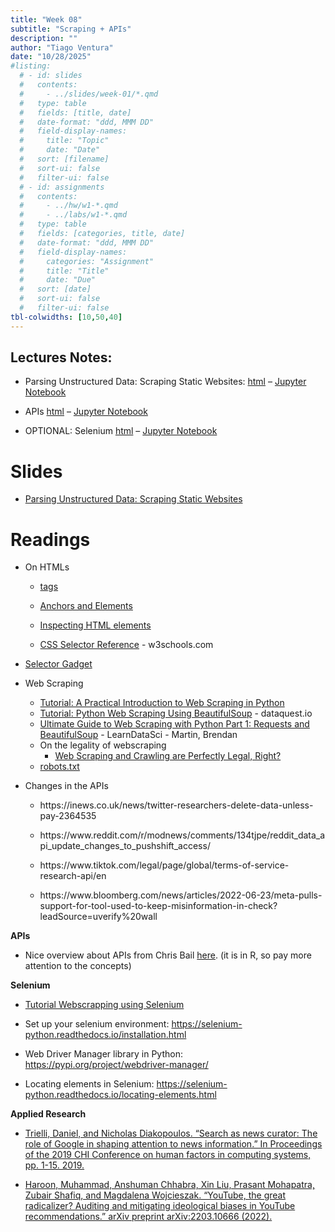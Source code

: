 ```yaml
---
title: "Week 08"
subtitle: "Scraping + APIs"
description: ""
author: "Tiago Ventura"
date: "10/28/2025"
#listing:
  # - id: slides
  #   contents:
  #     - ../slides/week-01/*.qmd
  #   type: table
  #   fields: [title, date]
  #   date-format: "ddd, MMM DD"
  #   field-display-names:
  #     title: "Topic"
  #     date: "Date"
  #   sort: [filename]
  #   sort-ui: false
  #   filter-ui: false
  # - id: assignments
  #   contents:
  #     - ../hw/w1-*.qmd
  #     - ../labs/w1-*.qmd
  #   type: table
  #   fields: [categories, title, date]
  #   date-format: "ddd, MMM DD"
  #   field-display-names:
  #     categories: "Assignment"
  #     title: "Title"
  #     date: "Due"
  #   sort: [date]
  #   sort-ui: false
  #   filter-ui: false
tbl-colwidths: [10,50,40]
---
```


## Lectures Notes:

-   Parsing Unstructured Data: Scraping Static Websites: [html](/lecture_notes/week-08/_week-07_scraping_static.html) -- <a href="/lecture_notes/week-08/_week-07_scraping_static.ipynb" download> Jupyter Notebook </a>

-   APIs [html](/lecture_notes/week-09/_week-08_apis.html) -- <a href="/lecture_notes/week-09/_week-08_apis.ipynb" download> Jupyter Notebook </a>

-   OPTIONAL: Selenium [html](/lecture_notes/week-09/_week-08_selenium.html) -- <a href="/lecture_notes/week-09/_week-08_selenium.ipynb" download> Jupyter Notebook </a>


# Slides

-   [Parsing Unstructured Data: Scraping Static Websites](/slides/week-8-9.html)

# Readings

-   On HTMLs

    -   [tags](https://betterprogramming.pub/understanding-html-basics-for-web-scraping-ae351ee0b3f9)

    -   [Anchors and Elements](https://www.semrush.com/blog/html-anchor/)

    -   [Inspecting HTML elements](https://storage.googleapis.com/lds-media/documents/css_selector_vs_xpath.mp4)

    -   [CSS Selector Reference](https://www.w3schools.com/cssref/css_selectors.asp) - w3schools.com

-   [Selector Gadget](https://selectorgadget.com/)

-   Web Scraping

    -   [Tutorial: A Practical Introduction to Web Scraping in Python](https://realpython.com/python-web-scraping-practical-introduction/)
    -   [Tutorial: Python Web Scraping Using BeautifulSoup](https://www.dataquest.io/blog/web-scraping-tutorial-python/) - dataquest.io
    -   [Ultimate Guide to Web Scraping with Python Part 1: Requests and BeautifulSoup](https://www.learndatasci.com/tutorials/ultimate-guide-web-scraping-w-python-requests-and-beautifulsoup/) - LearnDataSci - Martin, Brendan
    -   On the legality of webscraping
        -   [Web Scraping and Crawling are Perfectly Legal, Right?](https://benbernardblog.com/web-scraping-and-crawling-are-perfectly-legal-right/)
    -   [robots.txt](http://www.robotstxt.org/robotstxt.html)

-   Changes in the APIs

    -   https://inews.co.uk/news/twitter-researchers-delete-data-unless-pay-2364535

    -   https://www.reddit.com/r/modnews/comments/134tjpe/reddit_data_api_update_changes_to_pushshift_access/

    -   https://www.tiktok.com/legal/page/global/terms-of-service-research-api/en

    -   https://www.bloomberg.com/news/articles/2022-06-23/meta-pulls-support-for-tool-used-to-keep-misinformation-in-check?leadSource=uverify%20wall


**APIs**

-   Nice overview about APIs from Chris Bail [here](https://cbail.github.io/textasdata/apis/rmarkdown/Application_Programming_interfaces.html). (it is in R, so pay more attention to the concepts)

**Selenium**

-   [Tutorial Webscrapping using Selenium](https://iqss.github.io/dss-webscrape/index.html)

-   Set up your selenium environment: <https://selenium-python.readthedocs.io/installation.html>

-   Web Driver Manager library in Python: <https://pypi.org/project/webdriver-manager/>

-   Locating elements in Selenium: <https://selenium-python.readthedocs.io/locating-elements.html>

**Applied Research**

-   [Trielli, Daniel, and Nicholas Diakopoulos. "Search as news curator: The role of Google in shaping attention to news information." In Proceedings of the 2019 CHI Conference on human factors in computing systems, pp. 1-15. 2019.](https://dl.acm.org/doi/pdf/10.1145/3290605.3300683)

-   [Haroon, Muhammad, Anshuman Chhabra, Xin Liu, Prasant Mohapatra, Zubair Shafiq, and Magdalena Wojcieszak. "YouTube, the great radicalizer? Auditing and mitigating ideological biases in YouTube recommendations." arXiv preprint arXiv:2203.10666 (2022).](https://arxiv.org/abs/2203.10666)

